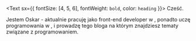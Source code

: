 <Text sx={{ fontSize: [4, 5, 6], fontWeight: `bold`, color: `heading` }}>
  Cześć.
</Text>


Jestem Oskar - aktualnie pracuję jako front-end developer w <ExternalLink name="Jit Team" url="https://jit.team/"/>,
ponadto uczę programowania w <ExternalLink name="infoShare Academy" url="https://www.infoshareacademy.com"/>,
i prowadzę tego bloga na którym znajdziesz tematy związane z programowaniem.
